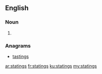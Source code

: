 ==English==

===Noun===
{{head|en|plural}}

# {{plural of|stating|lang=en}}

===Anagrams===
* [[tastings#English|tastings]]

[[ar:statings]]
[[fr:statings]]
[[ku:statings]]
[[my:statings]]